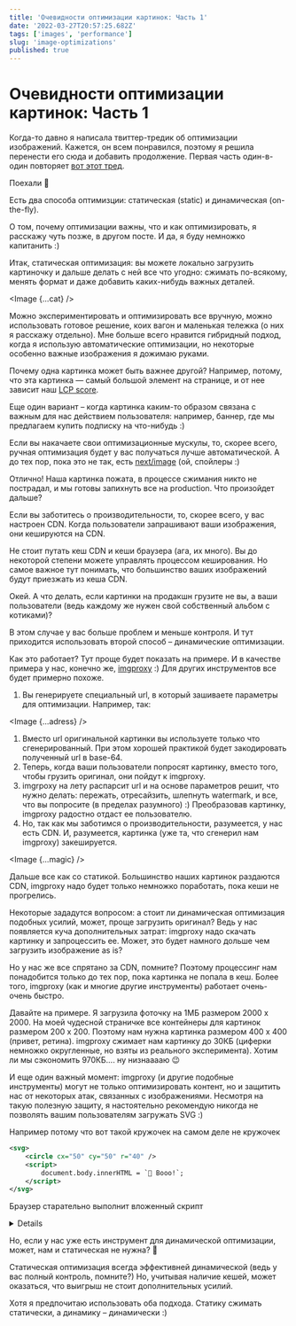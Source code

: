 ```yaml
---
title: 'Очевидности оптимизации картинок: Часть 1'
date: '2022-03-27T20:57:25.682Z'
tags: ['images', 'performance']
slug: 'image-optimizations'
published: true
---
```




# Очевидности оптимизации картинок: Часть 1

Когда-то давно я написала твиттер-тредик об оптимизации изображений. Кажется, он всем понравился, поэтому я решила перенести его сюда и добавить продолжение.
Первая часть один-в-один повторяет [вот этот тред](https://twitter.com/pgurtovaya/status/1496134634161287174).

Поехали 🚀

Есть два способа оптимизции: статическая (static) и динамическая (on-the-fly).

О том, почему оптимизации важны, что и как оптимизировать, я расскажу чуть позже, в другом посте. И да, я буду немножко капитанить :)

Итак, статическая оптимизация: вы можете локально загрузить картиночку и дальше делать с ней все что угодно: cжимать по-всякому, менять формат и даже добавить каких-нибудь важных деталей.

<Image {...cat} />

Можно экспериментировать и оптимизировать все вручную, можно использовать готовое решение, коих вагон и маленькая тележка (о них я расскажу отдельно). Мне больше всего нравится гибридный подход, когда я использую автоматические оптимизации, но некоторые особенно важные изображения я дожимаю руками.

Почему одна картинка может быть важнее другой? Например, потому, что эта картинка — самый большой элемент на странице, и от нее зависит наш [LCP score](https://web.dev/lcp/).

Еще один вариант – когда картинка каким-то образом связана с важным для нас действием пользователя: например, баннер, где мы предлагаем купить подписку на что-нибудь :)

Если вы накачаете свои оптимизационные мускулы, то, скорее всего, ручная оптимизация будет у вас получаться лучше автоматической. А до тех пор, пока это не так, есть [next/image](https://nextjs.org/docs/api-reference/next/image) (ой, спойлеры :)

Отлично! Наша картинка пожата, в процессе сжимания никто не пострадал, и мы готовы запихнуть все на production. Что произойдет дальше?

Если вы заботитесь о производительности, то, скорее всего, у вас настроен CDN. Когда пользователи запрашивают ваши изображения, они кешируются на CDN.

Не стоит путать кеш CDN и кеши браузера (ага, их много). Вы до некоторой степени можете управлять процессом кеширования. Но самое важное тут понимать, что большинство ваших изображений будут приезжать из кеша CDN.

Окей. А что делать, если картинки на продакшн грузите не вы, а ваши пользователи (ведь каждому же нужен свой собственный альбом с котиками)?

В этом случае у вас больше проблем и меньше контроля. И тут приходится использовать второй способ – динамические оптимизации.

Как это работает? Тут проще будет показать на примере. И в качестве примера у нас, конечно же, [imgproxy](https://imgproxy.net/) :) Для других инструментов все будет примерно похоже.

1. Вы генерируете специальный url, в который зашиваете параметры для оптимизации. Например, так:

<Image {...adress} />

1. Вместо url оригинальной картинки вы используете только что сгенерированный. При этом хорошей практикой будет закодировать полученный url в base-64.
2. Теперь, когда ваши пользователи попросят картинку, вместо того, чтобы грузить оригинал, они пойдут к imgproxy.
3. imgrpoxy на лету распарсит url и на основе параметров решит, что нужно делать: пережать, отресайзить, шлепнуть watermark, и все, что вы попросите (в пределах разумного) :) Преобразовав картинку, imgproxy радостно отдаст ее пользователю.
4. Но, так как мы заботимся о производительности, разумеется, у нас есть CDN. И, разумеется, картинка (уже та, что сгенерил нам imgproxy) закешируется.

<Image {...magic} />

Дальше все как со статикой. Большинство наших картинок раздаются CDN, imgproxy надо будет только немножко поработать, пока кеши не прогрелись.

Некоторые зададутся вопросом: а стоит ли динамическая оптимизация подобных усилий, может, проще загрузить оригинал? Ведь у нас появляется куча дополнительных затрат: imgproxy надо скачать картинку и запроцессить ее. Может, это будет намного дольше чем загрузить изображение as is?

Но у нас же все спрятано за CDN, помните? Поэтому процессинг нам понадобится только до тех пор, пока картинка не попала в кеш. Более того, imgproxy (как и многие другие инструменты) работает очень-очень быстро.

Давайте на примере. Я загрузила фоточку на 1MБ размером 2000 x 2000. На моей чудесной страничке все контейнеры для картинок размером 200 x 200. Поэтому нам нужна картинка размером 400 x 400 (привет, ретина). imgproxy сжимает нам картинку до 30КБ (циферки немножко округленные, но взяты из реального эксперимента). Хотим ли мы сэкономить 970КБ.... ну низнааааю 😉

И еще один важный момент: imgproxy (и другие подобные инструменты) могут не только оптимизировать контент, но и защитить нас от некоторых атак, связанных с изображениями.
Несмотря на такую полезную защиту, я настоятельно рекомендую никогда не позволять вашим пользователям загружать SVG :)

Например потому что вот такой кружочек на самом деле не кружочек

```svg
<svg>
    <circle cx="50" cy="50" r="40" />
    <script>
        document.body.innerHTML = `👻 Booo!`;
    </script>
</svg>
```

Браузер старательно выполнит вложенный скрипт

<Details>
  Чтобы избежать этой проблемы и прочих бяк, настройте
  [CSP](https://developer.mozilla.org/en-US/docs/Web/HTTP/CSP).
</Details>

Но, если у нас уже есть инструмент для динамической оптимизации, может, нам и статическая не нужна? 🙂

Статическая оптимизация всегда эффективней динамической (ведь у вас полный контроль, помните?) Но, учитывая наличие кешей, может оказаться, что выигрыш не стоит дополнительных усилий.

Хотя я предпочитаю использовать оба подхода. Статику сжимать статически, а динамику – динамически :)

```

```
